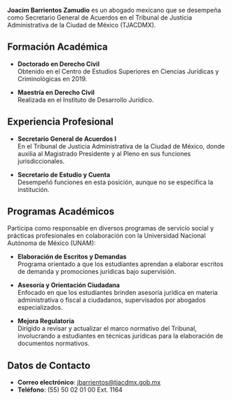 **Joacim Barrientos Zamudio** es un abogado mexicano que se desempeña como Secretario General de Acuerdos en el Tribunal de Justicia Administrativa de la Ciudad de México (TJACDMX).

## Formación Académica

- **Doctorado en Derecho Civil**  
  Obtenido en el Centro de Estudios Superiores en Ciencias Jurídicas y Criminológicas en 2019.

- **Maestría en Derecho Civil**  
  Realizada en el Instituto de Desarrollo Jurídico.

## Experiencia Profesional

- **Secretario General de Acuerdos I**  
  En el Tribunal de Justicia Administrativa de la Ciudad de México, donde auxilia al Magistrado Presidente y al Pleno en sus funciones jurisdiccionales.

- **Secretario de Estudio y Cuenta**  
  Desempeñó funciones en esta posición, aunque no se especifica la institución.

## Programas Académicos

Participa como responsable en diversos programas de servicio social y prácticas profesionales en colaboración con la Universidad Nacional Autónoma de México (UNAM):

- **Elaboración de Escritos y Demandas**  
  Programa orientado a que los estudiantes aprendan a elaborar escritos de demanda y promociones jurídicas bajo supervisión.

- **Asesoría y Orientación Ciudadana**  
  Enfocado en que los estudiantes brinden asesoría jurídica en materia administrativa o fiscal a ciudadanos, supervisados por abogados especializados.

- **Mejora Regulatoria**  
  Dirigido a revisar y actualizar el marco normativo del Tribunal, involucrando a estudiantes en técnicas jurídicas para la elaboración de documentos normativos.

## Datos de Contacto

- **Correo electrónico**: jbarrientos@tjacdmx.gob.mx
- **Teléfono**: (55) 50 02 01 00 Ext. 1164
